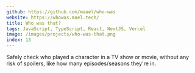 ```yaml
---
github: https://github.com/maael/who-was
website: https://whowas.mael.tech/
title: Who was that?
tags: JavaScript, TypeScript, React, NextJS, Vercel
image: /images/projects/who-was-that.png
index: 13
---
```


Safely check who played a character in a TV show or movie, without any risk of spoilers, like how many episodes/seasons they're in.
